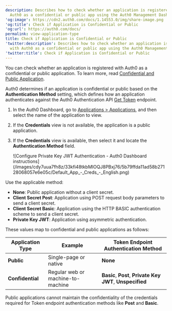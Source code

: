 ```yaml
---
description: Describes how to check whether an application is registered with
  Auth0 as a confidential or public app using the Auth0 Management Dashboard.
'og:image': https://cdn2.auth0.com/docs/1.14553.0/img/share-image.png
'og:title': Check if Application is Confidential or Public
'og:url': https://auth0.com/docs/
permalink: view-application-type
title: Check if Application is Confidential or Public
'twitter:description': Describes how to check whether an application is registered
  with Auth0 as a confidential or public app using the Auth0 Management Dashboard.
'twitter:title': Check if Application is Confidential or Public
---
```

You can check whether an application is registered with Auth0 as a confidential or public application. To learn more, read [Confidential and Public Application](/docs/get-started/applications/confidential-and-public-applications).

Auth0 determines if an application is confidential or public based on the **Authentication Method** setting, which defines how an application authenticates against the Auth0 Authentication API [Get Token](https://auth0.com/docs/api/authentication#get-token) endpoint.

1. In the Auth0 Dashboard, go to [Applications > Applications](https://manage.auth0.com/#/applications), and then select the name of the application to view.
2. If the **Credentials** view is not available, the application is a public application.
3. If the **Credentials** view is available, then select it and locate the **Authentication Method** field.

   <Frame>![Configure Private Key JWT Authentication - Auth0 Dashboard instructions](/images/cdy7uua7fh8z/33kfi48tkbMIOQJ8PBxj76/5b79ffda11ad58b27128068057e6e05c/Default_App_-_Creds_-_English.png)</Frame>

Use the applicable method:

* **None**: Public application without a <Tooltip tip="Client Secret: Secret used by a client (application) to authenticate with the Authorization Server; it should be known to only the client and the Authorization Server and must be sufficiently random to not be guessable." cta="View Glossary" href="/docs/glossary?term=client+secret">client secret</Tooltip>.
* **Client Secret Post**: Application using POST request body parameters to send a client secret.
* **Client Secret Basic**: Application using the HTTP BASIC authentication scheme to send a client secret.
* **Private Key <Tooltip tip="JSON Web Token (JWT): Standard ID Token format (and often Access Token format) used to represent claims securely between two parties." cta="View Glossary" href="/docs/glossary?term=JWT">JWT</Tooltip>**: Application using asymmetric authentication.

These values map to confidential and public applications as follows:

<table class="table"><thead>
<tr>
<th><strong>Application Type</strong></th>
<th><strong>Example</strong></th>
<th><strong>Token Endpoint Authentication Method</strong></th>
</tr>
</thead>
<tbody>
<tr>
<td><strong>Public</strong></td>
<td>Single-page or native</td>
<td><strong>None</strong></td>
</tr>
<tr>
<td><strong>Confidential</strong></td>
<td>Regular web or machine-to-machine</td>
<td><strong>Basic</strong>, <strong>Post</strong>, <strong>Private Key JWT</strong>, <strong>Unspecified</strong></td>
</tr>
</tbody>
</table>

Public applications cannot maintain the confidentiality of the credentials required for <Tooltip tip="Token Endpoint: Endpoint on the Authorization Server that is used to programmatically request tokens." cta="View Glossary" href="/docs/glossary?term=Token+endpoint">Token endpoint</Tooltip> authentication methods like **Post** and **Basic**.